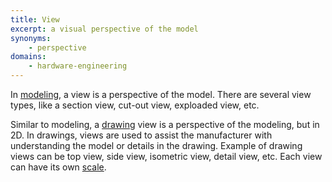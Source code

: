 ```yaml
---
title: View
excerpt: a visual perspective of the model 
synonyms:
    - perspective
domains:
    - hardware-engineering
---
```


In [modeling](docs/glossary/modeling), a view is a perspective of the model. There are several view types, like a section view, cut-out view, exploaded view, etc.

Similar to modeling, a [drawing](docs/glossary/drawing) view is a perspective of the modeling, but in 2D. In drawings, views are used to assist the manufacturer with understanding the model or details in the drawing. Example of drawing views can be top view, side view, isometric view, detail view, etc. Each view can have its own [scale](docs/glossary/scale).